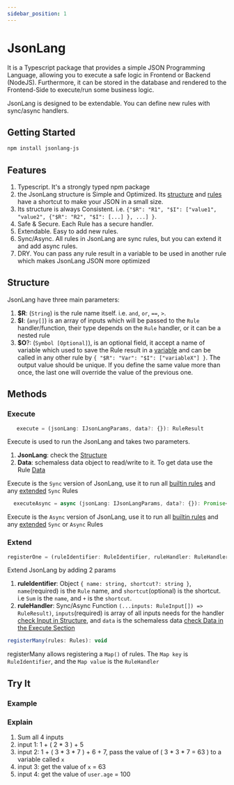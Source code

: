 ```yaml
---
sidebar_position: 1
---
```




# JsonLang

It is a Typescript package that provides a simple JSON Programming Language, allowing you to execute a safe logic in Frontend or Backend (NodeJS). Furthermore, it can be stored in the database and rendered to the Frontend-Side to execute/run some business logic.

JsonLang is designed to be extendable. You can define new rules with sync/async handlers.

## Getting Started

```bash
npm install jsonlang-js
```


## Features

1. Typescript. It's a strongly typed npm package
1. the JsonLang structure is Simple and Optimized. Its [structure](#structure) and [rules](./category/rules) have a shortcut to make your JSON in a small size.
1. Its structure is always Consistent. i.e. `{"$R": "R1", "$I": ["value1", "value2", {"$R": "R2", "$I": [...] }, ...] }`.
1. Safe & Secure. Each Rule has a secure handler.
1. Extendable. Easy to add new rules.
1. Sync/Async. All rules in JsonLang are sync rules, but you can extend it and add async rules.
1. DRY. You can pass any rule result in a variable to be used in another rule which makes JsonLang JSON more optimized


## Structure

JsonLang have three main parameters:

  1. **$R**: (`String`) is the rule name itself. i.e. `and`, `or`, `==`, `>`.
  1. **$I**: (`any[]`) is an array of inputs which will be passed to the `Rule` handler/function, their type depends on the `Rule` handler, or it can be a nested rule
  1. **$O**?: (`Symbol [Optional]`), is an optional field, it accept a name of variable which used to save the Rule result in a [variable](./rules/core#var) and can be called in any other rule by `{ "$R": "Var": "$I": ["variableX"] }`. The output value should be unique. If you define the same value more than once, the last one will override the value of the previous one.


## Methods

### Execute

``` js
   execute = (jsonLang: IJsonLangParams, data?: {}): RuleResult
```
Execute is used to run the JsonLang and takes two parameters.

  1. **JsonLang**: check the [Structure](#structure)
  1. **Data**: schemaless data object to read/write to it. To get data use the Rule [Data](./rules/core#data)

Execute is the `Sync` version of JsonLang, use it to run all [builtin rules](./category/rules) and any [extended](./category/extend) `Sync` Rules


``` js 
  executeAsync = async (jsonLang: IJsonLangParams, data?: {}): Promise<RuleResult>
```

Execute is the `Async` version of JsonLang, use it to run all [builtin rules](./category/rules) and any [extended](./category/extend) `Sync` or `Async` Rules


### Extend

``` js 
registerOne = (ruleIdentifier: RuleIdentifier, ruleHandler: RuleHandler): void
```

Extend JsonLang by adding 2 params

1. **ruleIdentifier**: Object `{ name: string, shortcut?: string }`, `name`(required) is the `Rule` name, and `shortcut`(optional) is the shortcut. i.e `Sum` is the `name`, and `+` is the `shortcut`.
1. **ruleHandler**: Sync/Async Function `(...inputs: RuleInput[]) => RuleResult)`, `inputs`(required) is array of all inputs needs for the handler [check Input in Structure](#structure), and `data` is the schemaless data [check Data in the Execute Section](#execute)

``` js 
registerMany(rules: Rules): void
```
registerMany allows registering a `Map()` of rules. The `Map key` is `RuleIdentifier`, and the `Map value` is the `RuleHandler`



## **Try It**

### Example
<JsonLangRunner example="1" height="40vh" key="example1"></JsonLangRunner>

### Explain
1. Sum all 4 inputs
1. input 1: 1 + ( 2 * 3 )  + 5
1. input 2: 1 + ( 3 * 3 * 7 )  + 6 + 7, pass the value of ( 3 * 3 * 7 = 63 ) to a variable called `x`
1. input 3: get the value of `x` = 63
1. input 4: get the value of `user.age` = 100


